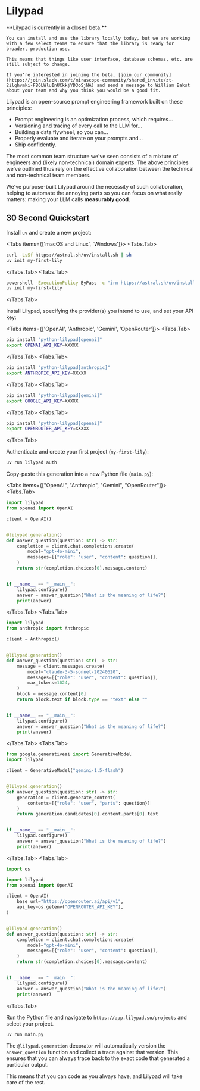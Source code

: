 
# Lilypad

<Callout type="info" emoji="ℹ️">
    **Lilypad is currently in a closed beta.**

    You can install and use the library locally today, but we are working with a few select teams to ensure that the library is ready for broader, production use.

    This means that things like user interface, database schemas, etc. are still subject to change.
    
    If you're interested in joining the beta, [join our community](https://join.slack.com/t/mirascope-community/shared_invite/zt-2ilqhvmki-FB6LWluInUCkkjYD3oSjNA) and send a message to William Bakst about your team and why you think you would be a good fit.
</Callout>

Lilypad is an open-source prompt engineering framework built on these principles:
- Prompt engineering is an optimization process, which requires...
- Versioning and tracing of every call to the LLM for...
- Building a data flywheel, so you can...
- Properly evaluate and iterate on your prompts and...
- Ship confidently.

The most common team structure we've seen consists of a mixture of engineers and (likely non-technical) domain experts. The above principles we've outlined thus rely on the effective collaboration between the technical and non-technical team members.

We've purpose-built Lilypad around the necessity of such collaboration, helping to automate the annoying parts so you can focus on what really matters: making your LLM calls **measurably good**.

## 30 Second Quickstart

Install `uv` and create a new project:

<Tabs items={['macOS and Linux', 'Windows']}>
<Tabs.Tab>
```bash
curl -LsSf https://astral.sh/uv/install.sh | sh
uv init my-first-lily
```
</Tabs.Tab>
<Tabs.Tab>
```bash
powershell -ExecutionPolicy ByPass -c "irm https://astral.sh/uv/install.ps1 | iex"
uv init my-first-lily
```
</Tabs.Tab>
</Tabs>

Install Lilypad, specifying the provider(s) you intend to use, and set your API key:

<Tabs items={['OpenAI', 'Anthropic', 'Gemini', 'OpenRouter']}>
<Tabs.Tab>
```bash
pip install "python-lilypad[openai]"
export OPENAI_API_KEY=XXXXX
```
</Tabs.Tab>
<Tabs.Tab>
```bash
pip install "python-lilypad[anthropic]"
export ANTHROPIC_API_KEY=XXXXX
```
</Tabs.Tab>
<Tabs.Tab>
```bash
pip install "python-lilypad[gemini]"
export GOOGLE_API_KEY=XXXXX
```
</Tabs.Tab>
<Tabs.Tab>
```bash
pip install "python-lilypad[openai]"
export OPENROUTER_API_KEY=XXXXX
```
</Tabs.Tab>
</Tabs>

Authenticate and create your first project (`my-first-lily`):

```bash
uv run lilypad auth
```

Copy-paste this generation into a new Python file (`main.py`):

<Tabs items={["OpenAI", "Anthropic", "Gemini", "OpenRouter"]}>
<Tabs.Tab>
```python
import lilypad
from openai import OpenAI

client = OpenAI()


@lilypad.generation()
def answer_question(question: str) -> str:
    completion = client.chat.completions.create(
        model="gpt-4o-mini",
        messages=[{"role": "user", "content": question}],
    )
    return str(completion.choices[0].message.content)


if __name__ == "__main__":
    lilypad.configure()
    answer = answer_question("What is the meaning of life?")
    print(answer)
```
</Tabs.Tab>
<Tabs.Tab>
```python
import lilypad
from anthropic import Anthropic

client = Anthropic()


@lilypad.generation()
def answer_question(question: str) -> str:
    message = client.messages.create(
        model="claude-3-5-sonnet-20240620",
        messages=[{"role": "user", "content": question}],
        max_tokens=1024,
    )
    block = message.content[0]
    return block.text if block.type == "text" else ""


if __name__ == "__main__":
    lilypad.configure()
    answer = answer_question("What is the meaning of life?")
    print(answer)
```
</Tabs.Tab>
<Tabs.Tab>
```python
from google.generativeai import GenerativeModel
import lilypad

client = GenerativeModel("gemini-1.5-flash")


@lilypad.generation()
def answer_question(question: str) -> str:
    generation = client.generate_content(
        contents=[{"role": "user", "parts": question}]
    )
    return generation.candidates[0].content.parts[0].text


if __name__ == "__main__":
    lilypad.configure()
    answer = answer_question("What is the meaning of life?")
    print(answer)
```
</Tabs.Tab>
<Tabs.Tab>
```python
import os

import lilypad
from openai import OpenAI

client = OpenAI(
    base_url="https://openrouter.ai/api/v1",
    api_key=os.getenv("OPENROUTER_API_KEY"),
)


@lilypad.generation()
def answer_question(question: str) -> str:
    completion = client.chat.completions.create(
        model="gpt-4o-mini",
        messages=[{"role": "user", "content": question}],
    )
    return str(completion.choices[0].message.content)


if __name__ == "__main__":
    lilypad.configure()
    answer = answer_question("What is the meaning of life?")
    print(answer)
```
</Tabs.Tab>
</Tabs>

Run the Python file and navigate to `https://app.lilypad.so/projects` and select your project.

```bash
uv run main.py
```

The `@lilypad.generation` decorator will automatically version the `answer_question` function and collect a trace against that version. This ensures that you can always trace back to the exact code that generated a particular output.

This means that you can code as you always have, and Lilypad will take care of the rest.

